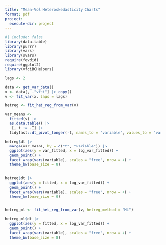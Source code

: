 ```yaml
---
title: "Mean-Vol Heteroskedasticity Charts"
format: pdf
project:
  execute-dir: project
---
```


```r
#| include: false
library(data.table)
library(purrr)
library(vars)
library(svars)
require(fevdid)
require(ggplot2)
library(vfciBCHelpers)
```

```r
lags <- 2

data <- get_var_data()
x <- data[, -"vfci"] |> copy()
v <- fit_var(x, lags = lags)

hetreg <- fit_het_reg_from_var(v)

var_means <-
  fitted(v) |>
  as.data.table() |> 
  _[, t := .I] |>
  tidyfast::dt_pivot_longer(-t, names_to = "variable", values_to = "var_fitted")

hetreg$dt |> 
  merge(var_means, by = c("t", "variable")) |>
  ggplot(aes(y = var_fitted, x = log_var_fitted)) +
  geom_point() +
  facet_wrap(vars(variable), scales = "free", nrow = 4) +
  theme_bw(base_size = 8)
 
```

\newpage

```r

hetreg$dt |> 
  ggplot(aes(y = fitted, x = log_var_fitted)) +
  geom_point() +
  facet_wrap(vars(variable), scales = "free", nrow = 4) +
  theme_bw(base_size = 8)
 
```


\newpage

```r

hetreg_ml <- fit_het_reg_from_var(v, hetreg_method = "ML")

hetreg_ml$dt |> 
  ggplot(aes(y = fitted, x = log_var_fitted)) +
  geom_point() +
  facet_wrap(vars(variable), scales = "free", nrow = 4) +
  theme_bw(base_size = 8)
 
```